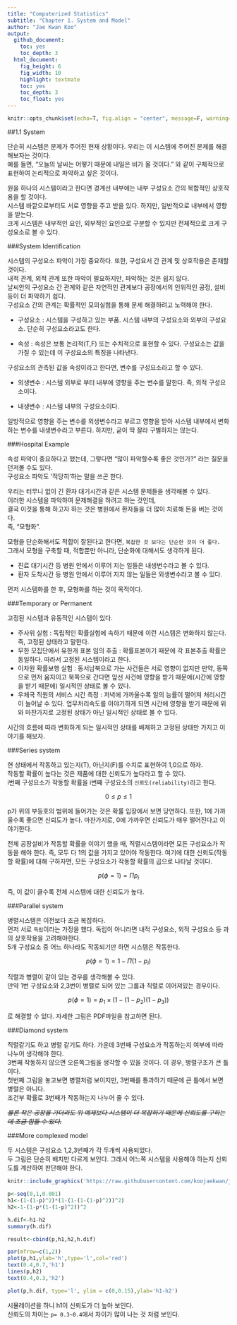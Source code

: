 ```yaml
---
title: "Computerized Statistics"
subtitle: "Chapter 1. System and Model"
author: "Jae Kwan Koo"
output:
  github_document:
    toc: yes
    toc_depth: 3
  html_document:
    fig_height: 6
    fig_width: 10
    highlight: textmate
    toc: yes
    toc_depth: 3
    toc_float: yes
---
```


```r
knitr::opts_chunk$set(echo=T, fig.align = "center", message=F, warning=F, fig.height = 8, cache=T, dpi = 300, dev = "png")
```


##1.1 System

단순히 시스템은 문제가 주어진 현재 상황이다. 우리는 이 시스템에 주어진 문제를 해결 해보자는 것이다.  
예를 들면, "오늘의 날씨는 어떻기 때문에 내일은 비가 올 것이다." 와 같이 구체적으로 표현하여 논리적으로 파악하고 싶은 것이다.  

원을 하나의 시스템이라고 한다면 경계선 내부에는 내부 구성요소 간의 복합적인 상호작용을 할 것이다.  
시스템 바깥으로부터도 서로 영향을 주고 받을 있다. 하지만, 일반적으로 내부에서 영향을 받는다.  
크게 시스템은 내부적인 요인, 외부적인 요인으로 구분할 수 있지만 전체적으로 크게 구성요소로 볼 수 있다.

###System Identification

시스템의 구성요소 파악이 가장 중요하다. 또한, 구성요서 간 관계 및 상호작용은 존재할 것이다.  
내적 관계, 외적 관계 또한 파악이 필요하지만, 파악하는 것은 쉽지 않다.  
날씨안의 구성요소 간 관계와 같은 자연적인 관계보다 공장에서의 인위적인 공정, 설비 등이 더 파악하기 쉽다.  
구성요소 간의 관계는 확률적인 모의실험을 통해 문제 해결하려고 노력해야 한다.  

* 구성요소 : 시스템을 구성하고 있는 부품. 시스템 내부의 구성요소와 외부의 구성요소. 단순히 구성요소라고도 한다.

* 속성 : 속성은 보통 논리적(T,F) 또는 수치적으로 표현할 수 있다. 구성요소는 값을 가질 수 있는데 이 구성요소의 특징을 나타낸다.

구성요소의 관측된 값을 속성이라고 한다면, 변수를 구성요소라고 할 수 있다.

* 외생변수 : 시스템 외부로 부터 내부에 영향을 주는 변수를 말한다. 즉, 외적 구성요소이다.

* 내생변수 : 시스템 내부의 구성요소이다.

일방적으로 영향을 주는 변수를 외생변수라고 부르고 영향을 받아 시스템 내부에서 변화하는 변수를 내생변수라고 부른다. 하지만, 굳이 딱 잘라 구별하지는 않는다.


###Hospital Example  

속성 파악이 중요하다고 했는데, 그렇다면 "많이 파악할수록 좋은 것인가?" 라는 질문을 던저볼 수도 있다.  
구성요소 파악도 '적당히'하는 말을 쓰곤 한다.  

우리는 터무니 없이 긴 환자 대기시간과 같은 시스템 문제들을 생각해볼 수 있다.  
이러한 시스템을 파악하여 문제해결을 하려고 하는 것인데,  
결국 이것을 통해 하고자 하는 것은 병원에서 환자들을 더 많이 치료해 돈을 버는 것이다.  
즉, "모형화".  

모형을 단순화해서도 적합이 잘된다고 한다면, `복잡한 것 보다는 단순한 것이 더 좋다.`  
그래서 모형을 구축할 때, 적합뿐만 아니라, 단순화에 대해서도 생각하게 된다.  

* 진료 대기시간 등 병원 안에서 이루어 지는 일들은 내생변수라고 볼 수 있다.  
* 환자 도착시간 등 병원 안에서 이루어 지지 않는 일들은 외생변수라고 볼 수 있다.  

먼저 시스템화를 한 후, 모형화를 하는 것이 목적이다.  

###Temporary or Permanent  

고정된 시스템과 유동적인 시스템이 있다.  

* 주사위 실험 : 독립적인 확률실험에 속하기 때문에 이런 시스템은 변화하지 않는다. 즉, 고정된 상태라고 말한다.  
* 무한 모집단에서 유한개 표본 임의 추출 : 확률표본이기 때문에 각 표본추출 확률은 동일하다. 따라서 고정된 시스템이라고 한다.  
* 이차원 확률보행 실험 : 동서남북으로 가는 사건들은 서로 영향이 없지만 만약, 동쪽으로 먼저 움지이고 북쪽으로 간다면 앞선 사건에 영향을 받기 때문에(시간에 영향을 받기 때문에) 일시적인 상태로 볼 수 있다.  
* 우체국 직원의 서비스 시간 측정 : 저녁에 가까울수록 일의 능률이 떨어져 처리시간이 늘어날 수 있다. 업무처리속도를 이야기하게 되면 시간에 영향을 받기 때문에 위와 마찬가지로 고정된 상태가 아닌 일시적인 상태로 볼 수 있다.  

시간의 흐름에 따라 변화하게 되는 일시적인 상태를 배제하고 고정된 상태만 가지고 이야기를 해보자.  

###Series system  

현 상태에서 작동하고 있는지(T), 아닌지(F)를 수치로 표현하여 1,0으로 하자.  
작동할 확률이 높다는 것은 제품에 대한 신뢰도가 높다라고 할 수 있다.  
i번째 구성요소가 작동할 확률을 i번째 구성요소의 `신뢰도(reliability)`라고 한다.  

  
  
    
$$
0\leq p \leq1
$$
   

p가 위의 부등호의 범위에 들어가는 것은 확률 입장에서 보면 당연하다. 또한, 1에 가까울수록 좋으면 신뢰도가 높다. 마찬가지로, 0에 가까우면 신뢰도가 매우 떨어진다고 이야기한다.  

전체 공장설비가 작동할 확률을 이야기 했을 때, 직렬시스템이라면 모든 구성요소가 작동을 해야 한다. 즉, 모두 다 1의 값을 가지고 있어야 작동한다. 여기에 대한 신뢰도(작동할 확률)에 대해 구하자면, 모든 구성요소가 작동할 확률의 곱으로 나타날 것이다.  


$$
p(\phi=1) = \Pi p_i
$$  

즉, 이 값이 클수록 전체 시스템에 대한 신뢰도가 높다.  

###Parallel system  

병렬시스템은 이전보다 조금 복잡하다.  
먼저 서로 `독립`이라는 가정을 했다. 독립이 아니라면 내적 구성요소, 외적 구성요소 등 과의 상호작용을 고려해야한다.  
5개 구성요소 중 어느 하나라도 작동되기만 하면 시스템은 작동한다.  

$$
p(\phi=1)=1-\Pi(1-p_i)
$$  


직렬과 병렬이 같이 있는 경우를 생각해볼 수 있다.  
만약 1번 구성요소와 2,3번이 병렬로 되어 있는 그룹과 직렬로 이어져있는 경우이다.  


$$
p(\phi=1)=p_1\times(1-(1-p_2)(1-p_3))
$$  

로 해결할 수 있다. 자세한 그림은 PDF파일을 참고하면 된다.  



###Diamond system

직렬같기도 하고 병렬 같기도 하다. 가운데 3번째 구성요소가 작동하는지 여부에 따라 나누어 생각해야 한다.  
3번째 작동하지 않으면 오른쪽그림을 생각할 수 있을 것이다. 이 경우, 병렬구조가 큰 틀이다.  
첫번째 그림을 놓고보면 병렬처럼 보이지만, 3번째를 통과하기 때문에 큰 틀에서 보면 병렬은 아니다.  
조건부 확률로 3번째가 작동하는지 나누어 줄 수 있다.  

~~*물론 작은 공장을 가더라도 위 예제보다 시스템이 더 복잡하기 때문에 신뢰도를 구하는데 조금 힘들 수 있다.*~~  


###More complexed model  

두 시스템은 구성요소 1,2,3번째가 각 두개씩 사용되었다.  
두 그림은 단순히 배치만 다르게 보인다. 그래서 어느쪽 시스템을 사용해야 하는지 신뢰도를 계산하여 판단해야 한다.  

```r
knitr::include_graphics('https://raw.githubusercontent.com/koojaekwan/jaekwan-s-R/master/Computerized_Statistics/Chapter1/1.1system.PNG')
```

```r
p<-seq(0,1,0.001)
h1<-(1-(1-p)^2)*(1-(1-(1-(1-p)^2))^2)
h2<-1-(1-p*(1-(1-p)^2))^2

h.dif<-h1-h2
summary(h.dif)
```

```r
result<-cbind(p,h1,h2,h.dif)

par(mfrow=c(1,2))
plot(p,h1,ylab='h',type='l',col='red')
text(0.4,0.7,'h1')
lines(p,h2)
text(0.4,0.3,'h2')

plot(p,h.dif, type='l', ylim = c(0,0.15),ylab='h1-h2')
```  
시뮬레이션을 하니 h1이 신뢰도가 더 높아 보인다.  
신뢰도의 차이는 `p= 0.3~0.4`에서 차이가 많이 나는 것 처럼 보인다.





